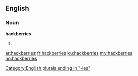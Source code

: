 ==English==

===Noun===
'''hackberries'''

# {{plural of|[[hackberry]]}}

[[Category:English plurals ending in "-ies"]]

[[ar:hackberries]]
[[fr:hackberries]]
[[ku:hackberries]]
[[my:hackberries]]
[[no:hackberries]]